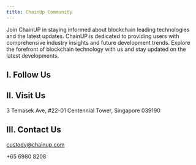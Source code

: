 ---
title: ChainUp Community
---

Join ChainUP in staying informed about blockchain leading technologies and the latest updates. ChainUP is dedicated to providing users with comprehensive industry insights and future development trends. Explore the forefront of blockchain technology with us and stay updated on the latest developments.

## I. Follow Us

<CardGroup cols={4}>
  <Card title="Facebook" icon="facebook" color="#425a94" href="https://www.facebook.com/ChainUPTechnology/"></Card>
  <Card title="Twitter" icon="twitter" color="#4e9be0" href="https://www.youtube.com/c/ChainUPtechnology"></Card>
  <Card title="LinkedIn" icon="linkedin" color="#3b83c2" href="https://www.linkedin.cn/incareer/home"></Card>
  <Card title="YouTube" icon="youtube" color="#c64b36" href="https://twitter.com/ChainUPOfficial"></Card>
</CardGroup>

## II. Visit Us

3 Temasek Ave, #22-01 Centennial Tower, Singapore 039190

## III. Contact Us

custody@chainup.com

+65 6980 8208
